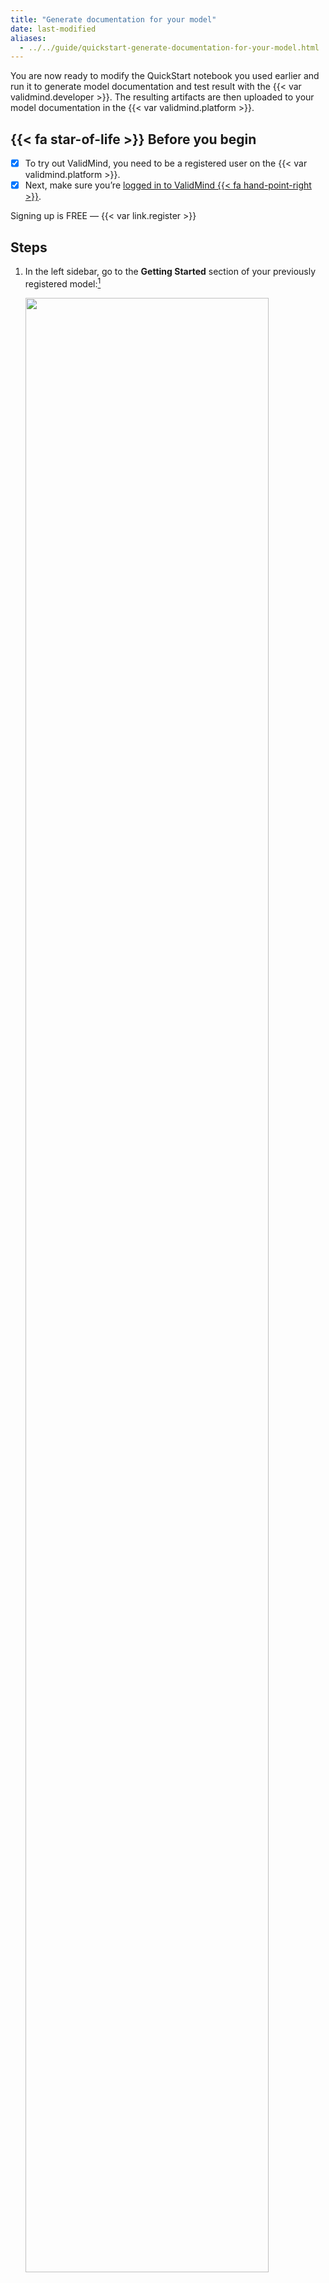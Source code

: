 ```yaml
---
title: "Generate documentation for your model"
date: last-modified
aliases:
  - ../../guide/quickstart-generate-documentation-for-your-model.html
---
```


You are now ready to modify the QuickStart notebook you used earlier and run it to generate model documentation and test result with the {{< var validmind.developer >}}. The resulting artifacts are then uploaded to your model documentation in the {{< var validmind.platform >}}. 

::: {.prereq}

## {{< fa star-of-life >}} Before you begin

- [x] To try out ValidMind, you need to be a registered user on the {{< var validmind.platform >}}.
- [x] Next, make sure you're [logged in to ValidMind {{< fa hand-point-right >}}](/guide/configuration/log-in-to-validmind.qmd).

::: {.callout title="Need an account for ValidMind?"}
Signing up is FREE — {{< var link.register >}} 
:::

:::

## Steps

1. In the left sidebar, go to the **Getting Started** section of your previously registered model:[^1]

   ![](platform-getting-started.png){width=90% fig-align="left" fig-alt="The QuickStart notebook in Colab with the section showing that you need to replace" class="screenshot"}

   The page that opens provides you with a _code snippet_ to use with the {{< var validmind.developer >}}, including: 

   - `api_host`: The location of the ValidMind API
   - `api_key`: The account API key
   - `api_secret`: The account secret key
   - `project`: The project identifier

   This code snippet can be copied and pasted directly into your developer source code to integrate the {{< var vm.developer >}} and to be able to upload to the {{< var validmind.platform >}}. 

   ::: {.callout}
   To follow best practices, you can also [store the credentials in a `.env` file](/developer/model-documentation/store-credentials-in-env-file.qmd) and pass them in via environment variables.
   :::

2. Locate the code snippet and click **{{< fa regular copy >}} Copy snippet to clipboard**.

3. Reopen the QuickStart notebook you accessed earlier ([in JupyterHub](/get-started/developer/try-with-jupyterhub.qmd), for example).

4. In the QuickStart notebook, replace the `vm.init()` lines that look like the following with your own client integration information from the earlier step when you registered your new model:

   ![](jupyterhub-secrets.png){width=60% fig-align="left" fig-alt="The QuickStart notebook in Colab with the section showing that you need to replace" class="screenshot"}

5. Run each cell in the notebook:

   - Hover over each cell and click the {{< fa circle-play >}} **icon**; OR
   - Press `Shift + Enter` on Windows or `Cmd + Enter` if you are on a Mac
   
   The notebook will install the ValidMind library and then connect to the {{< var validmind.platform >}}.

## What's next

You can now [switch back to the {{< var vm.platform >}}]({{< var url.us1 >}}) to view the documentation that has been generated by the {{< var vm.developer >}}. 

Ready to learn more about how you can use ValidMind? Check out [Next Steps](next-steps.qmd).


<!-- FOOTNOTES -->

[^1]: [Register your first model](register-your-first-model.qmd)